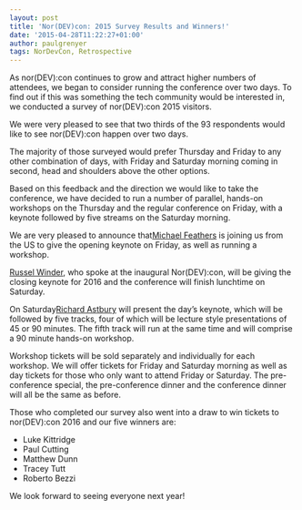 ```yaml
---
layout: post
title: 'Nor(DEV)con: 2015 Survey Results and Winners!'
date: '2015-04-28T11:22:27+01:00'
author: paulgrenyer
tags: NorDevCon, Retrospective
---
```


As nor(DEV):con continues to grow and attract higher numbers of attendees, we began to consider running the conference over two days. To find out if this was something the tech community would be interested in, we conducted a survey of nor(DEV):con 2015 visitors.

We were very pleased to see that two thirds of the 93 respondents would like to see nor(DEV):con happen over two days.

The majority of those surveyed would prefer Thursday and Friday to any other combination of days, with Friday and Saturday morning coming in second, head and shoulders above the other options.

Based on this feedback and the direction we would like to take the conference, we have decided to run a number of parallel, hands-on workshops on the Thursday and the regular conference on Friday, with a keynote followed by five streams on the Saturday morning.

We are very pleased to announce that[Michael Feathers](https://twitter.com/mfeathers) is joining us from the US to give the opening keynote on Friday, as well as running a workshop.

[Russel Winder](https://twitter.com/russel_winder), who spoke at the inaugural Nor(DEV):con, will be giving the closing keynote for 2016 and the conference will finish lunchtime on Saturday.

On Saturday[Richard Astbury](https://twitter.com/richorama) will present the day’s keynote, which will be followed by five tracks, four of which will be lecture style presentations of 45 or 90 minutes. The fifth track will run at the same time and will comprise a 90 minute hands-on workshop.

Workshop tickets will be sold separately and individually for each workshop. We will offer tickets for Friday and Saturday morning as well as day tickets for those who only want to attend Friday or Saturday. The pre-conference special, the pre-conference dinner and the conference dinner will all be the same as before.

Those who completed our survey also went into a draw to win tickets to nor(DEV):con 2016 and our five winners are:

- Luke Kittridge
- Paul Cutting
- Matthew Dunn
- Tracey Tutt
- Roberto Bezzi

We look forward to seeing everyone next year!